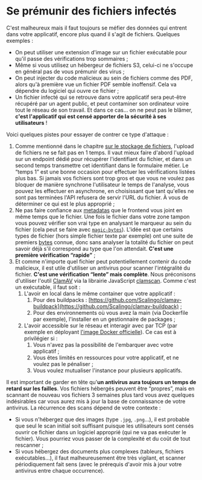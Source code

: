 # Se prémunir des fichiers infectés

C'est malheureux mais il faut toujours se méfier des données qui entrent dans votre applicatif, encore plus quand il s'agit de fichiers. Quelques exemples :

- On peut utiliser une extension d'image sur un fichier exécutable pour qu'il passe des vérifications trop sommaires ;
- Même si vous utilisez un hébergeur de fichiers S3, celui-ci ne s'occupe en général pas de vous prémunir des virus ;
- On peut injecter du code malicieux au sein de fichiers comme des PDF, alors qu'à première vue un fichier PDF semble inoffensif. Cela va dépendre du logiciel qui ouvre ce fichier ;
- Un fichier infecté qui se retrouve dans votre applicatif sera peut-être récupéré par un agent public, et peut contaminer son ordinateur voire tout le réseau de son travail. Et dans ce cas… on ne peut pas le blâmer, **c'est l'applicatif qui est censé apporter de la sécurité à ses utilisateurs** !

Voici quelques pistes pour essayer de contrer ce type d'attaque :

1.  Comme mentionné dans le chapitre [sur le stockage de fichiers](#stockage-de-fichiers-au-revoir-buckets-s3), l'upload de fichiers ne se fait pas en 1 temps. Il vaut mieux faire d'abord l'upload sur un endpoint dédié pour récupérer l'identifiant du fichier, et dans un second temps transmettre cet identifiant dans le formulaire métier. Le “temps 1” est une bonne occasion pour effectuer les vérifications listées plus bas. Si jamais vos fichiers sont trop gros et que vous ne voulez pas bloquer de manière synchrone l'utilisateur le temps de l'analyse, vous pouvez les effectuer en asynchrone, en choisissant que tant qu'elles ne sont pas terminées l'API refusera de servir l'URL du fichier. À vous de déterminer ce qui est le plus approprié ;
2.  Ne pas faire confiance aux [metadatas](https://fr.wikipedia.org/wiki/M%C3%A9tadonn%C3%A9e) que le frontend vous joint en même temps que le fichier. Une fois le fichier dans votre zone tampon vous pouvez vérifier son vrai type en analysant le marqueur au sein du fichier (cela peut se faire avec [`magic-bytes`](https://github.com/LarsKoelpin/magic-bytes)). L'idée est que certains types de fichier (hors simple fichier texte par exemple) ont une suite de premiers [bytes](https://fr.wikipedia.org/wiki/Byte) connue, donc sans analyser la totalité du fichier on peut savoir déjà s'il correspond au type que l'on attendait. **C'est une première vérification “rapide”** ;
3.  Et comme n'importe quel fichier peut potentiellement contenir du code malicieux, il est utile d'utiliser un antivirus pour scanner l'intégralité du fichier. **C'est une vérification “lente” mais complète**. Nous préconisons d'utiliser l'outil [ClamAV](https://github.com/Cisco-Talos/clamav) via la librairie JavaScript [clamscan](https://github.com/kylefarris/clamscan). Comme c'est un exécutable, il faut soit :
    1.  L'avoir en local dans le même container que votre applicatif :
        1.  Pour des buildpacks : [https://github.com/Scalingo/clamav-buildpack](https://github.com/Scalingo/clamav-buildpack) ;
        2.  Pour des environnements où vous avez la main (via Dockerfile par exemple), l'installer en un gestionnaire de packages ;
    2.  L'avoir accessible sur le réseau et interagir avec par TCP (par exemple en déployant [l'image Docker officielle](https://hub.docker.com/r/clamav/clamav/)). Ce cas est à privilégier si :
        1.  Vous n'avez pas la possibilité de l'embarquer avec votre applicatif ;
        2.  Vous êtes limités en ressources pour votre applicatif, et ne voulez pas le pénaliser ;
        3.  Vous voulez mutualiser l'instance pour plusieurs applicatifs.

Il est important de garder en tête qu'**un antivirus aura toujours un temps de retard sur les failles**. Vos fichiers hébergés peuvent être “propres”, mais en scannant de nouveau vos fichiers 3 semaines plus tard vous avez quelques indésirables car vous aurez mis à jour la base de connaissance de votre antivirus. La récurrence des scans dépend de votre contexte :

- Si vous n'hébergez que des images (type `.jpg`, `.png`…), il est probable que seul le scan initial soit suffisant puisque les utilisateurs sont censés ouvrir ce fichier dans un logiciel approprié (qui ne va pas exécuter le fichier). Vous pourriez vous passer de la complexité et du coût de tout rescanner ;
- Si vous hébergez des documents plus complexes (tableurs, fichiers exécutables…), il faut malheureusement être très vigilant, et scanner périodiquement fait sens (avec le prérequis d'avoir mis à jour votre antivirus entre chaque occurrence).
